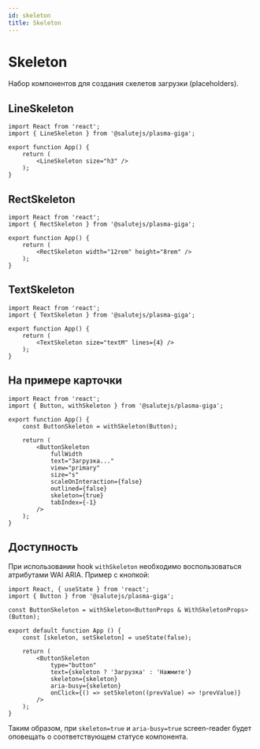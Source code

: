 ```yaml
---
id: skeleton
title: Skeleton
---
```



# Skeleton
Набор компонентов для создания скелетов загрузки (placeholders).

## LineSkeleton
<Description name="LineSkeleton" />
<PropsTable name="LineSkeleton" />

```tsx live
import React from 'react';
import { LineSkeleton } from '@salutejs/plasma-giga';

export function App() {
    return (
        <LineSkeleton size="h3" />
    );
}
```

## RectSkeleton
<Description name="RectSkeleton" />
<PropsTable name="RectSkeleton" />

```tsx live
import React from 'react';
import { RectSkeleton } from '@salutejs/plasma-giga';

export function App() {
    return (
        <RectSkeleton width="12rem" height="8rem" />
    );
}
```

## TextSkeleton
<Description name="TextSkeleton" />
<PropsTable name="TextSkeleton" />

```tsx live
import React from 'react';
import { TextSkeleton } from '@salutejs/plasma-giga';

export function App() {
    return (
        <TextSkeleton size="textM" lines={4} />
    );
}
```
## На примере карточки

```tsx live
import React from 'react';
import { Button, withSkeleton } from '@salutejs/plasma-giga';

export function App() {
    const ButtonSkeleton = withSkeleton(Button);

    return (
        <ButtonSkeleton
            fullWidth
            text="Загрузка..."
            view="primary"
            size="s"
            scaleOnInteraction={false}
            outlined={false}
            skeleton={true}
            tabIndex={-1}
        />
    );
}
```

## Доступность
При использовании hook `withSkeleton` необходимо воспользоваться атрибутами WAI ARIA. Пример с кнопкой:

```tsx
import React, { useState } from 'react';
import { Button } from '@salutejs/plasma-giga';

const ButtonSkeleton = withSkeleton<ButtonProps & WithSkeletonProps>(Button);

export default function App () {
    const [skeleton, setSkeleton] = useState(false);

    return (
        <ButtonSkeleton
            type="button"
            text={skeleton ? 'Загрузка' : 'Нажмите'}
            skeleton={skeleton}
            aria-busy={skeleton}
            onClick={() => setSkeleton((prevValue) => !prevValue)}
        />
    );
}
```

Таким образом, при `skeleton=true` и `aria-busy=true` screen-reader будет оповещать о соответствующем статусе компонента.
